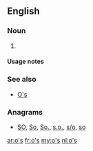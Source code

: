 {{also|Appendix:Variations of "os"}}
==English==

===Noun===
{{head|en|noun plural form}}

# {{plural of|o|lang=en}}

====Usage notes====
{{U:en:plurals of letters}}

===See also===
* [[O's]]

===Anagrams===
* [[SO#English|SO]], [[So#English|So]], [[So.#English|So.]], [[s.o.#English|s.o.]], [[s/o#English|s/o]], [[so#English|so]]

[[ar:o's]]
[[fr:o's]]
[[my:o's]]
[[nl:o's]]